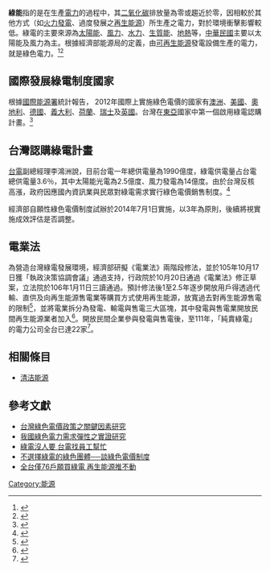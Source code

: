 {{multiple issues|
{{globalize|time=2015-08-13T02:25:14+00:00}}
{{pov|time=2015-08-13T02:25:14+00:00}}
{{refimprove|time=2015-08-13T02:27:26+00:00}}
}}
'''綠能'''指的是在生產[[電力|電力]]的過程中，其[[二氧化碳|二氧化碳]]排放量為零或趨近於零，因相較於其他方式（如[[火力發電|火力發電]]、過度發展之[[再生能源|再生能源]]）所生產之電力，對於環境衝擊影響較低。綠電的主要來源為[[太陽能發電|太陽能]]、[[風力發電|風力]]、[[水力|水力]]、[[生質能|生質能]]、[[地熱能|地熱]]等，[[中華民國|中華民國]]主要以太陽能及風力為主。根據經濟部能源局的定義，由[[可再生能源|可再生能源]]發電設備生產的電力，就是綠色電力。<ref>{{cite journal |title = What Is Green Power? |url = https://www.epa.gov/greenpower/what-green-power |publisher = United States Environmental Protection Agency |journal =  |access-date = 2020-05-17 |archive-date = 2020-05-17 |archive-url = https://web.archive.org/web/20200517131752/https://www.epa.gov/greenpower/what-green-power |dead-url = no }}</ref><ref>{{cite journal | title = 三分鐘搞定綠電認購 | language = zh-tw | page = 18 | url = https://www.taipower.com.tw/upload/215/2017111016432356082.pdf | publisher = 中華民國經濟部能源局 | journal =  | access-date = 2019-05-02 | archive-date = 2019-05-02 | archive-url = https://web.archive.org/web/20190502181450/https://www.taipower.com.tw/upload/215/2017111016432356082.pdf | dead-url = no }}</ref>

==國際發展綠電制度國家==
根據[[國際能源署|國際能源署]]統計報告， 2012年國際上實施綠色電價的國家有[[澳洲|澳洲]]、[[美國|美國]]、[[奧地利|奧地利]]、[[德國|德國]]、[[義大利|義大利]]、[[荷蘭|荷蘭]]、[[瑞士|瑞士]]及[[英國|英國]]。台灣在[[東亞|東亞]]國家中第一個啟用綠電認購計畫。<ref>{{cite journal | title = IEA (2013) Trends Report 2013 in photovoltaic applications, IEA | language = en | page = 48 | url = http://iea-pvps.org/fileadmin/dam/public/report/statistics/FINAL_TRENDS_v1.02.pdf | publisher = International Energy Agency Photovoltaic Power Systems Programme | journal =  | access-date = 2015-08-02 | archive-date = 2015-09-24 | archive-url = https://web.archive.org/web/20150924032833/http://www.iea-pvps.org/fileadmin/dam/public/report/statistics/FINAL_TRENDS_v1.02.pdf | dead-url = no }}</ref>

==台灣認購綠電計畫==
[[台電|台電]]副總經理李鴻洲說，目前台電一年總供電量為1990億度，綠電供電量占台電總供電量3.6％，其中太陽能光電為2.5億度、風力發電為14億度。由於台灣反核高漲，政府因應國內資訊業與民眾對綠電需求實行綠色電價銷售制度。<ref>{{cite journal | title = 每度4元 經部明年試辦綠電 | author = 唐玉麟 | date = 2013-08-07 | language = zh-hant | 5 =  | url = http://www.chinatimes.com/newspapers/20130807000738-260110 | publisher = 中國時報 | access-date = 2015-08-02 | archive-date = 2016-02-03 | archive-url = https://web.archive.org/web/20160203155304/http://www.chinatimes.com/newspapers/20130807000738-260110 | dead-url = no }}</ref>

經濟部自願性綠色電價制度試辦於2014年7月1日實施，以3年為原則，後續將視實施成效評估是否調整。

== 電業法 ==
為營造台灣綠電發展環境，經濟部研擬《電業法》兩階段修法，並於105年10月17日獲「執政決策協調會議」通過支持，行政院於10月20日通過《電業法》修正草案，立法院於106年1月11日三讀通過。預計修法後1至2.5年逐步開放用戶得透過代輸、直供及向再生能源售電業等購買方式使用再生能源，放寬過去對再生能源售電的限制<ref>{{Cite web |last=新聞傳播處 |date=2011-12-01 |title=行政院全球資訊網 |url=https://www.ey.gov.tw/Page/5A8A0CB5B41DA11E/2ae8bfb8-6014-49d1-b04e-75374fbd6096 |website=行政院全球資訊網 |language=zh-tw |access-date=2022-06-14}}</ref>，並將電業拆分為發電、輸電與售電三大區塊，其中發電與售電業開放民間再生能源業者加入<ref>{{Cite web |last=李佳穎 |date=2019-10-10 |title=新新聞》打破「買電只能從台電」規則，陽光伏特家召喚民眾參與綠電-風傳媒 |url=https://www.storm.mg/article/1803684 |website=www.storm.mg |language=zh-TW |access-date=2022-06-14}}</ref>。開放民間企業參與發電與售電後，至111年，「純賣綠電」的電力公司全台已達22家<ref>{{Cite web |last=陳映璇 |title=泓德從售電跨足儲能、充電樁版圖，推「多對多」交易模式要成為能源界Uber｜數位時代 BusinessNext |url=https://www.bnext.com.tw/article/69927/hdre-cppa-strategy |website=數位時代 |language=zh-Hant-TW |access-date=2022-06-14}}</ref>。

== 相關條目 ==
* [[清洁能源|清洁能源]]

==參考文獻==
<references/>
*[http://nccur.lib.nccu.edu.tw/handle/140.119/70324 台灣綠色電價政策之關鍵因素研究] {{Wayback|url=http://nccur.lib.nccu.edu.tw/handle/140.119/70324 |date=20160304222754 }}
*[http://www.researchgate.net/profile/Jin-Li_Hu2/publication/260986129_An_Empirical_Study_of_Demand_Elasticity_for_Green_Power_in_Taiwan/links/02e7e532e53e78ccb1000000.pdf 我國綠色電力需求彈性之實證研究] {{Wayback|url=http://www.researchgate.net/profile/Jin-Li_Hu2/publication/260986129_An_Empirical_Study_of_Demand_Elasticity_for_Green_Power_in_Taiwan/links/02e7e532e53e78ccb1000000.pdf |date=20150924133800 }}
*[http://www.chinatimes.com/newspapers/20150512000098-260202 綠電沒人要 台電找員工幫忙] {{Wayback|url=http://www.chinatimes.com/newspapers/20150512000098-260202 |date=20150720005134 }}
*[http://www.npf.org.tw/3/13799 不選擇綠電的綠色團體──談綠色電價制度] {{Wayback|url=http://www.npf.org.tw/3/13799 |date=20170710050146 }}
*[http://www.cw.com.tw/article/article.action?id=5059782 全台僅76戶願買綠電 再生能源推不動] {{Wayback|url=http://www.cw.com.tw/article/article.action?id=5059782 |date=20150923212327 }}

[[Category:能源|Category:能源]]